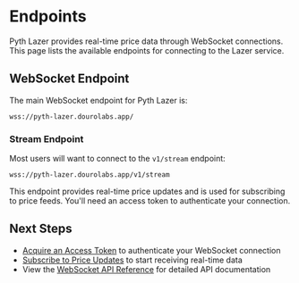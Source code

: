 # Endpoints

Pyth Lazer provides real-time price data through WebSocket connections. This page lists the available endpoints for connecting to the Lazer service.

## WebSocket Endpoint

The main WebSocket endpoint for Pyth Lazer is:

```
wss://pyth-lazer.dourolabs.app/
```

### Stream Endpoint

Most users will want to connect to the `v1/stream` endpoint:

```
wss://pyth-lazer.dourolabs.app/v1/stream
```

This endpoint provides real-time price updates and is used for subscribing to price feeds. You'll need an access token to authenticate your connection.

## Next Steps

- [Acquire an Access Token](./acquire-access-token.mdx) to authenticate your WebSocket connection
- [Subscribe to Price Updates](./subscribe-price-updates.mdx) to start receiving real-time data
- View the [WebSocket API Reference](https://pyth-lazer.dourolabs.app/docs) for detailed API documentation

